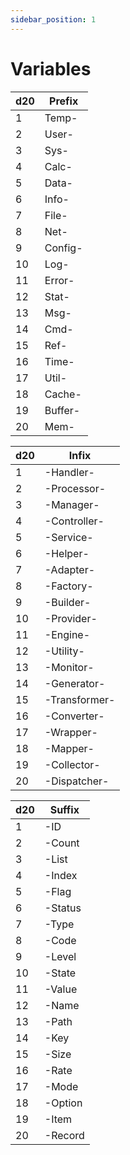 ```yaml
---
sidebar_position: 1
---
```


# Variables

<div style={{display: "flex", flexDirection: "row", gap: 16}}>

| d20 | Prefix    |
|-----|---------|
| 1   | Temp-   |
| 2   | User-   |
| 3   | Sys-    |
| 4   | Calc-   |
| 5   | Data-   |
| 6   | Info-   |
| 7   | File-   |
| 8   | Net-    |
| 9   | Config- |
| 10  | Log-    |
| 11  | Error-  |
| 12  | Stat-   |
| 13  | Msg-    |
| 14  | Cmd-    |
| 15  | Ref-    |
| 16  | Time-   |
| 17  | Util-   |
| 18  | Cache-  |
| 19  | Buffer- |
| 20  | Mem-    |

| d20 | Infix          |
|------|---------------|
| 1    | -Handler-     |
| 2    | -Processor-   |
| 3    | -Manager-     |
| 4    | -Controller-  |
| 5    | -Service-     |
| 6    | -Helper-      |
| 7    | -Adapter-     |
| 8    | -Factory-     |
| 9    | -Builder-     |
| 10   | -Provider-    |
| 11   | -Engine-      |
| 12   | -Utility-     |
| 13   | -Monitor-     |
| 14   | -Generator-   |
| 15   | -Transformer- |
| 16   | -Converter-   |
| 17   | -Wrapper-     |
| 18   | -Mapper-      |
| 19   | -Collector-   |
| 20   | -Dispatcher-  |

| d20 | Suffix    |
|------|---------|
| 1    | -ID     |
| 2    | -Count  |
| 3    | -List   |
| 4    | -Index  |
| 5    | -Flag   |
| 6    | -Status |
| 7    | -Type   |
| 8    | -Code   |
| 9    | -Level  |
| 10   | -State  |
| 11   | -Value  |
| 12   | -Name   |
| 13   | -Path   |
| 14   | -Key    |
| 15   | -Size   |
| 16   | -Rate   |
| 17   | -Mode   |
| 18   | -Option |
| 19   | -Item   |
| 20   | -Record |

</div>



